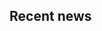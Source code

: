 ## Recent news {.home-heading}

:::: {#news}
::::

<!--
::: {.grid}

::: {.g-col-12 .g-col-md-8 .order-2 .order-md-1}
:::: {#news}
::::
:::

::: {.g-col-8 .g-col-md-4 .order-1 .order-md-2}
[![](/news/RobertTalk.png){alt="Advertisement poster for Sept 18 talk at 2:30"}](/news/roberttalk.qmd)
:::

:::
-->

